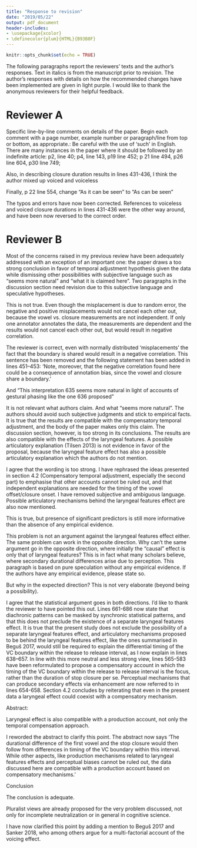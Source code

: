 ```yaml
---
title: "Response to revision"
date: "2019/05/22"
output: pdf_document
header-includes:
- \usepackage{xcolor}
- \definecolor{plum}{HTML}{B93B8F}
---
```


```r
knitr::opts_chunk$set(echo = TRUE)
```

The following paragraphs report the reviewers' texts and the author's responses. Text in italics is from the manuscript prior to revision. The author's responses with details on how the recommended changes have been implemented are given in light purple. I would like to thank the anonymous reviewers for their helpful feedback.

# Reviewer A

Specific line-by-line comments on details of the paper. Begin each comment with a page number, example number or paragraph/line from top or bottom, as appropriate.:
Be careful with the use of 'such' in English. There are many instances in the paper where it should be followed by an indefinite article: p2, line 40; p4, line 143, p19 line 452; p 21 line 494, p26 line 604, p30 line 749;

Also, in describing closure duration results in lines 431-436, I think the author mixed up voiced and voiceless

Finally, p 22 line 554, change "As it can be seen" to "As can be seen"

\color{plum}
The typos and errors have now been corrected. References to voiceless and voiced closure durations in lines 431-436 were the other way around, and have been now reversed to the correct order.
\color{black}

# Reviewer B

Most of the concerns raised in my previous review have been adequately addressed with an exception of an important one: the paper draws a too strong conclusion in favor of temporal adjustment hypothesis given the data while dismissing other possibilities with subjective language such as “seems more natural” and “what it is claimed here”. Two paragraphs in the discussion section need revision due to this subjective language and speculative hypotheses.

\textit{Moreover, I would like to add that, if misplacement of the V-C boundary is  due to random error (which is a neutral assumption to make), the measured displacement from the ‘actual’ boundary will approximately follow a normal distribution with mean 0, so that negative and positive misplacements would cancel each other out.}

This is not true. Even though the misplacement is due to random error, the negative and positive misplacements would not cancel each other out, because the vowel vs. closure measurements are not independent. If only one annotator annotates the data, the measurements are dependent and the results would not cancel each other out, but would result in negative correlation.

\color{plum}
The reviewer is correct, even with normally distributed 'misplacements' the fact that the boundary is shared would result in a negative correlation. This sentence has been removed and the following statement has been added in lines 451--453: 'Note, moreover, that the negative correlation found here could be a consequence of annotation bias, since the vowel and closure share a boundary.'
\color{black}

\textit{However, what it is claimed here is that the stability of the interval is a logical antecedent, while the different The CV of the release to release duration is 0.203, while that of the vowel onset to release duration is 0.232. The CQV is 0.127 for the release to release and 0.136 for the vowel onset to release. Lower values mean less dispersion/more cohesion.}

And “This interpretation 635 seems more natural in light of accounts of gestural phasing like the one 636 proposed”

It is not relevant what authors claim. And what “seems more natural”. The authors should avoid such subjective judgments and stick to empirical facts. It is true that the results are compatible with the compensatory temporal adjustment, and the body of the paper makes only this claim. The discussion section, however, is too strong in its conclusions. The results are also compatible with the effects of the laryngeal features. A possible articulatory explanation (Tilsen 2013) is not evidence in favor of the proposal, because the laryngeal feature effect has also a possible articulatory explanation which the authors do not mention.

\color{plum}
I agree that the wording is too strong. I have rephrased the ideas presented in section 4.2 (Compensatory temporal adjustment, especially the second part) to emphasise that other accounts cannot be ruled out, and that independent explanations are needed for the timing of the vowel offset/closure onset. I have removed subjective and ambiguous language. Possible articulatory mechanisms behind the laryngeal features effect are also now mentioned.
\color{black}

\textit{Even when multicollinearity between predictors is minimal, statistical significance of multiple terms cannot unequivocally inform us on the actual  contribution of those terms, since it is possible that unknown relations be tween terms mask underlying mechanisms (for a discussion see McElreath 2015). For example, it is possible that, through time, different phonation categories (like ejective, voiceless, and voiced stops) can develop different closure duration sub-distributions (Sóskuthy 2013). This can result in the ability for the phonation predictor to capture variance in vowel durations, even if the original mechanism directly involved closure durations only}

This is true, but presence of significant predictors is still more informative than the absence of any empirical evidence.

This problem is not an argument against the laryngeal features effect either. The same problem can work in the opposite direction. Why can’t the same argument go in the opposite direction, where initially the “causal” effect is only that of laryngeal features? This is in fact what many scholars believe, where secondary durational differences arise due to perception. This paragraph is based on pure speculation without any empirical evidence. If the authors have any empirical evidence, please state so.

But why in the expected direction? This is not very elaborate (beyond being a possibility).

\color{plum}
I agree that the statistical argument goes in both directions. I'd like to thank the reviewer to have pointed this out. Lines 661-686 now state that diachronic patterns can be masked by synchronic statistical patterns, and that this does not preclude the existence of a separate laryngeal features effect. It is true that the present study does not exclude the possibility of a separate laryngeal features effect, and articulatory mechanisms proposed to be behind the laryngeal features effect, like the ones summarised in Beguš 2017, would still be required to explain the differential timing of the VC boundary within the release to release interval, as I now explain in lines 638--657. In line with this more neutral and less strong view, lines 565-583 have been reformulated to propose a compensatory account in which the timing of the VC boundary within the release to release interval is the focus, rather than the duration of stop closure per se. Perceptual mechanisms that can produce secondary effects via enhancement are now referred to in lines 654-658. Section 4.2 concludes by reiterating that even in the present data a laryngeal effect could coexist with a compensatory mechanism.
\color{black}

Abstract:

\textit{While other factors (like perceptual biases and laryngeal effects) could also play a role in the development of the voicing effect, the data discussed here sheds new light on a possible production account of voicing-related differences in vowel durations.}

Laryngeal effect is also compatible with a production account, not only the temporal compensation approach.

\color{plum}
I reworded the abstract to clarify this point. The abstract now says 'The durational difference of the first vowel and the stop closure would then follow from differences in timing of the VC boundary within this interval. While other aspects, like production mechanisms related to laryngeal features effects and perceptual biases cannot be ruled out, the data discussed here are compatible with a production account based on compensatory mechanisms.'
\color{black}

Conclusion

The conclusion is adequate.


\textit{Such pluralist view has already been proposed, for example, for incomplete neutralisation in Winter and Rottger (for a review of explanatory pluralism in the cognitive sciences, see Dale et al. 2009 and references therein).}

Pluralist views are already proposed for the very problem discussed, not only for incomplete neutralization or in general in cognitive science.

\color{plum}
I have now clarified this point by adding a mention to Beguš 2017 and Sanker 2018, who among others argue for a multi-factorial account of the voicing effect.
\color{black}

